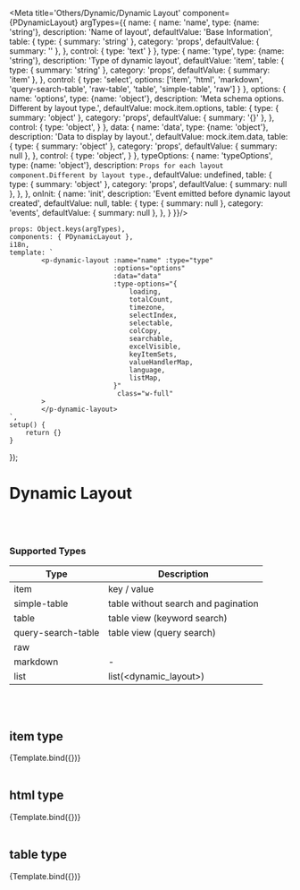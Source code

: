 
<Meta title='Others/Dynamic/Dynamic Layout' component={PDynamicLayout} argTypes={{
    name: {
        name: 'name',
        type: {name: 'string'},
        description: 'Name of layout',
        defaultValue: 'Base Information',
        table: {
            type: {
                summary: 'string'
            },
            category: 'props',
            defaultValue: {
                summary: ''
            },
        },
        control: {
            type: 'text'
        }
    },
    type: {
        name: 'type',
        type: {name: 'string'},
        description: 'Type of dynamic layout',
        defaultValue: 'item',
        table: {
            type: {
                summary: 'string'
            },
            category: 'props',
            defaultValue: {
                summary: 'item'
            },
        },
        control: {
            type: 'select',
            options: ['item', 'html', 'markdown', 'query-search-table', 'raw-table', 'table', 'simple-table', 'raw']
        }
    },
    options: {
        name: 'options',
        type: {name: 'object'},
        description: 'Meta schema options. Different by layout type.',
        defaultValue: mock.item.options,
        table: {
            type: {
                summary: 'object'
            },
            category: 'props',
            defaultValue: {
                summary: '{}'
            },
        },
        control: {
            type: 'object',
        }
    },
    data: {
        name: 'data',
        type: {name: 'object'},
        description: 'Data to display by layout.',
        defaultValue: mock.item.data,
        table: {
            type: {
                summary: 'object'
            },
            category: 'props',
            defaultValue: {
                summary: null
            },
        },
        control: {
            type: 'object',
        }
    },
    typeOptions: {
        name: 'typeOptions',
        type: {name: 'object'},
        description: `Props for each layout component.Different by layout type.`,
        defaultValue: undefined,
        table: {
            type: {
                summary: 'object'
            },
            category: 'props',
            defaultValue: {
                summary: null
            },
        },
    },
    onInit: {
        name: 'init',
        description: 'Event emitted before dynamic layout created',
        defaultValue: null,
        table: {
            type: {
                summary: null
            },
            category: 'events',
            defaultValue: {
                summary: null
            },
        },
    }
}}/>


    props: Object.keys(argTypes),
    components: { PDynamicLayout },
    i18n,
    template: `
            <p-dynamic-layout :name="name" :type="type"
                              :options="options"
                              :data="data"
                              :type-options="{
                                  loading,
                                  totalCount,
                                  timezone,
                                  selectIndex,
                                  selectable,
                                  colCopy,
                                  searchable,
                                  excelVisible,
                                  keyItemSets,
                                  valueHandlerMap,
                                  language,
                                  listMap,
                              }"
                               class="w-full"
            >
            </p-dynamic-layout>
    `,
    setup() {
        return {}
    }
});


# Dynamic Layout
<br/>
<br/>

### Supported Types

| Type | Description |
| ---- | ----------- |
| item | key / value |
| simple-table | table without search and pagination |
| table | table view (keyword search) |
| query-search-table | table view (query search) |
| raw |
| markdown | - |
| list | list(<dynamic_layout>) |

<br/>
<br/>

## item type

<Canvas>
    <Story name="item type" argTypes={argTypes} args={{
        loading: true
    }}>
        {Template.bind({})}
    </Story>
</Canvas>

<ArgsTable story="item type"/>

<br/>
<br/>

## html type

<Canvas>
    <Story name="html type" argTypes={argTypes} argTypes={{
        data: {
            name: 'data',
            type: {name: 'string'},
            defaultValue: '',
            control: {
                type: 'text'
            }
        }
    }} args={{
        type: 'html',
        data: mock.html.data,
        options: {},
    }}>
        {Template.bind({})}
    </Story>
</Canvas>

<ArgsTable story="html type"/>

<br/>
<br/>

## table type

<Canvas>
    <Story name="table type" argTypes={argTypes} args={{
        type: 'table',
        data: mock.table.data,
        options: {
            fields: [
                {
                    key: "key",
                    type: "text",
                    name: "Key"
                },
                {
                    key: "value",
                    name: "Value",
                    type: "text"
                }
            ],
        }
    }}>
        {Template.bind({})}
    </Story>
</Canvas>

<ArgsTable story="table type"/>

<br/>
<br/>


